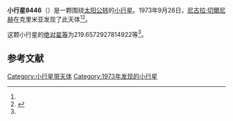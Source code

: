 {{Infobox planet
| bgcolour = #FFFFC0
| name = 8446 Tazieff
| symbol = 
| image = 
| caption = 
| discovery = yes
| discovery_ref = 
| discoverer = [[尼古拉·切爾尼赫|尼古拉·切爾尼赫]]
| discovery_site = [[克里米亚|克里米亚]] 
| discovered = 1973年9月28日
| designations = yes
| mp_name = 
| named_after = 
| alt_names = 1973 SB6/ 1988 RU5
| mp_category = [[主带小行星|主带小行星]]
| orbit_ref = <ref name="a">[http://ssd.jpl.nasa.gov/sbdb.cgi?sstr=8446 8446 Tazieff] {{Wayback|url=http://ssd.jpl.nasa.gov/sbdb.cgi?sstr=8446 |date=20210718072808 }}，小行星數據庫瀏覽器（JPL Small-Body Database Browser）－[[美国国家航空航天局|美国国家航空航天局]]喷气推进实验室</ref>
| epoch = 2456400.5 (2013年4月18日更新)
| aphelion = {{convert|2.901637602460905|AU|km|3|abbr=on|lk=out}}
| perihelion = {{convert|1.950144138487956|AU|km|3|abbr=on}}
| semimajor = {{convert|2.42589087047443|AU|km|3|abbr=on}}
| eccentricity = 0.196112174
| period = 1380.083352 [[日|日]]<br />3.78[[儒略年|儒略年]]
| avg_speed = 
| inclination = 1.789532496067576
| asc_node = 142.4894305393873
| mean_anomaly = 
| arg_peri = 219.6572927814922
| satellites = 
| physical_characteristics = yes
| dimensions = 
| mass = 
| density = 
| surface_grav = 
| escape_velocity = 
| sidereal_day = 
| axial_tilt = 
| pole_ecliptic_lat = 
| pole_ecliptic_lon = 
| albedo = 
| temperatures= 
| temp_name1 = 
| mean_temp_1 = 
| max_temp_1 = 
| temp_name2 = 
| max_temp_2 = 
| spectral_type = 
| abs_magnitude = 219.6572927814922
}}

'''小行星8446'''（{{lang-en|8446 Tazieff}}）是一颗围绕[[太阳|太阳]][[公转|公转]]的[[小行星|小行星]]。1973年9月28日，[[尼古拉·切爾尼赫|尼古拉·切爾尼赫]]在克里米亚发现了此天体<ref name="a" /><ref>{{cite news|title=小行星列表|url=http://cfa-www.harvard.edu/iau/lists/NumberedMPs.txt|accessdate=2013-07-08|newspaper=哈佛大学|archive-date=2008-05-17|archive-url=https://web.archive.org/web/20080517010638/http://cfa-www.harvard.edu/iau/lists/NumberedMPs.txt|dead-url=no}}</ref>。

这颗小行星的[[绝对星等|绝对星等]]为219.6572927814922等<ref name="a" />。

==参考文献==
{{reflist}}
{{Minor Planet Number|[[小行星8445|小行星8445]]|[[小行星8447|小行星8447]]}}

{{小天体}}

[[Category:小行星带天体|Category:小行星带天体]]
[[Category:1973年发现的小行星|Category:1973年发现的小行星]]

{{asteroid-stub}}